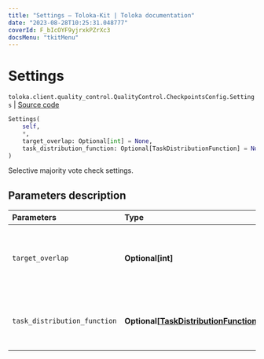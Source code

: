 ```yaml
---
title: "Settings — Toloka-Kit | Toloka documentation"
date: "2023-08-28T10:25:31.048777"
coverId: F_bIcOYF9yjrxkPZrXc3
docsMenu: "tkitMenu"
---
```


# Settings

`toloka.client.quality_control.QualityControl.CheckpointsConfig.Settings` | [Source code](https://github.com/Toloka/toloka-kit/blob/v1.2.1/src/client/quality_control.py#L95)

```python
Settings(
    self,
    *,
    target_overlap: Optional[int] = None,
    task_distribution_function: Optional[TaskDistributionFunction] = None
)
```

Selective majority vote check settings.

## Parameters description

| Parameters | Type | Description |
| :----------| :----| :-----------|
`target_overlap`|**Optional\[int\]**|<p>The overlap value used for selected tasks that are checked.</p>
`task_distribution_function`|**Optional\[[TaskDistributionFunction](/docs/toloka-kit/reference/toloka.client.task_distribution_function.TaskDistributionFunction)\]**|<p>The configuration of selecting tasks.</p>